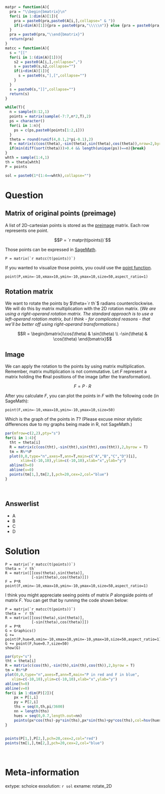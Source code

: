```r
matpr = function(A){
  pra = "\\begin{bmatrix}\n"
  for(i in 1:dim(A)[1]){
    pra = paste0(pra,paste0(A[i,],collapse=" & "))
    if(i<dim(A)[1]){pra = paste0(pra,"\\\\\n")} else {pra = paste0(pra,"\n")}
  }
  pra = paste0(pra,"\\end{bmatrix}")
  return(pra)
}
matcc = function(A){
  s = "[["
  for(i in 1:(dim(A)[1])){
    s2 = paste0(A[i,],collapse=",")
    s = paste0(s,s2,collapse="")
    if(i<dim(A)[1]){
      s = paste0(s,"],[",collapse="")
    }
  }
  s = paste0(s,"]]",collapse="")
  return(s)
}

while(T){
  n = sample(8:12,1)
  points = matrix(sample(-7:7,n*2,T),2)
  ps = character()
  for(i in 1:n){
    ps = c(ps,paste0(points[1:2,i]))
  }
  theta = round(runif(4,0.1,2*pi-0.1),2)
  R = matrix(c(cos(theta),-sin(theta),sin(theta),cos(theta)),nrow=2,byrow = T)
  if(min(diff(sort(theta)))>0.4 && length(unique(ps))==n){break}
}
whth = sample(1:4,1)
th = theta[whth]
P = points

sol = paste0(1*(1:4==whth),collapse="")

```

Question
========

## Matrix of original points (preimage)

A list of 2D-cartesian points is stored as the [preimage](https://en.wikipedia.org/wiki/Image_(mathematics)) matrix. Each row represents one point.

$$P = `r matpr(t(points))`$$

Those points can be expressed in [SageMath](https://sagecell.sagemath.org/).

```
P = matrix(`r matcc(t(points))`)
```

If you wanted to visualize those points, you could use the [point function](https://doc.sagemath.org/html/en/reference/plotting/sage/plot/point.html).

```
point(P,xmin=-10,xmax=10,ymin=-10,ymax=10,size=50,aspect_ratio=1)
```


## Rotation matrix

We want to rotate the points by $\theta=`r th`$ radians counterclockwise. We will do this by matrix multiplication with the 2D rotation matrix. (*We are using a right-operand rotation matrix. The standard approach is to use a left-operand rotation matrix, but I think - for complicated reasons - that we'll be better off using right-operand transformations.*)

$$R = \begin{bmatrix}\cos(\theta) & \sin(\theta) \\ -\sin(\theta) & \cos(\theta) \end{bmatrix}$$

## Image

We can apply the rotation to the points by using matrix multiplication. Remember, matrix multiplication is not commutative. Let $F$ represent a matrix holding the **f**inal positions of the image (after the transformation).

$$F = P\cdot R$$

After you calculate $F$, you can plot the points in $F$ with the following code (in SageMath):

```
point(F,xmin=-10,xmax=10,ymin=-10,ymax=10,size=50)
```

Which is the graph of the points in $T$? (Please excuse minor stylistic differences due to my graphs being made in R, not SageMath.)

```r
par(mfrow=c(2,2),pty="s")
for(i in 1:4){
  tht = theta[i]
  R = matrix(c(cos(tht),-sin(tht),sin(tht),cos(tht)),2,byrow = T)
  tm = R%*%P
  plot(0,0,type="n",axes=T,ann=T,main=c("A","B","C","D")[i],
       xlim=c(-10,10),ylim=c(-10,10),xlab="x",ylab="y")
  abline(h=0)
  abline(v=0)
  points(tm[1,],tm[2,],pch=20,cex=2,col="blue")
}

```
\


Answerlist
--------

* A
* B
* C
* D


Solution
========


```
P = matrix(`r matcc(t(points))`)
theta = `r th`
R = matrix([[cos(theta),sin(theta)],
            [-sin(theta),cos(theta)]])
F = P*R
point(F,xmin=-10,xmax=10,ymin=-10,ymax=10,size=50,aspect_ratio=1)
```

I think you might appreciate seeing points of matrix $P$ alongside points of matrix $F$. You can get that by running the code shown below:

```
P = matrix(`r matcc(t(points))`)
theta = `r th`
R = matrix([[cos(theta),sin(theta)],
            [-sin(theta),cos(theta)]])
F = P*R
G = Graphics()
G += point(P,hue=0,xmin=-10,xmax=10,ymin=-10,ymax=10,size=50,aspect_ratio=1)
G += point(F,hue=0.7,size=50)
show(G)
```

```r
par(pty="s")
tht = theta[i]
R = matrix(c(cos(th),-sin(th),sin(th),cos(th)),2,byrow = T)
tm = R%*%P
plot(0,0,type="n",axes=T,ann=T,main="P in red and F in blue",
   xlim=c(-10,10),ylim=c(-10,10),xlab="x",ylab="y")
abline(h=0)
abline(v=0)
for(i in 1:dim(P)[2]){
    px = P[1,i]
    py = P[2,i]
    ths = seq(0,th,pi/3600)
    nn = length(ths)
    hues = seq(0,0.7,length.out=nn)
    points(px*cos(ths)-py*sin(ths),px*sin(ths)+py*cos(ths),col=hsv(hues,1,1),pch=19,cex=0.05)
}
    
    
points(P[1,],P[2,],pch=20,cex=2,col="red")
points(tm[1,],tm[2,],pch=20,cex=2,col="blue")


```
\




Meta-information
============
extype: schoice
exsolution: `r sol`
exname: rotate_2D